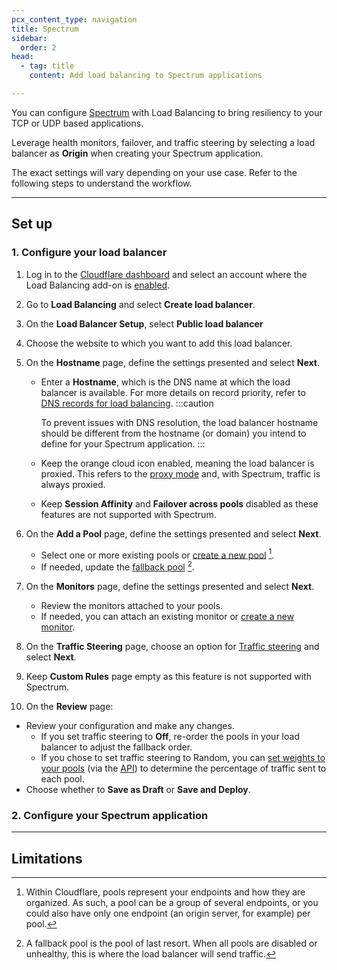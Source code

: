 ```yaml
---
pcx_content_type: navigation
title: Spectrum
sidebar:
  order: 2
head:
  - tag: title
    content: Add load balancing to Spectrum applications

---
```



You can configure [Spectrum](/spectrum/) with Load Balancing to bring resiliency to your TCP or UDP based applications.

Leverage health monitors, failover, and traffic steering by selecting a load balancer as **Origin** when creating your Spectrum application.

The exact settings will vary depending on your use case. Refer to the following steps to understand the workflow.

***

## Set up

### 1. Configure your load balancer

1. Log in to the [Cloudflare dashboard](https://dash.cloudflare.com/login) and select an account where the Load Balancing add-on is [enabled](/load-balancing/get-started/enable-load-balancing/).

2. Go to **Load Balancing** and select **Create load balancer**.

3. On the **Load Balancer Setup**, select **Public load balancer** 

4. Choose the website to which you want to add this load balancer.

5. On the **Hostname** page, define the settings presented and select **Next**.
   * Enter a **Hostname**, which is the DNS name at which the load balancer is available. For more details on record priority, refer to [DNS records for load balancing](/load-balancing/load-balancers/dns-records/).
      :::caution

      To prevent issues with DNS resolution, the load balancer hostname should be different from the hostname (or domain) you intend to define for your Spectrum application.
      :::
   * Keep the orange cloud icon enabled, meaning the load balancer is proxied. This refers to the [proxy mode](/load-balancing/understand-basics/proxy-modes/) and, with Spectrum, traffic is always proxied.
   * Keep **Session Affinity** and **Failover across pools** disabled as these features are not supported with Spectrum.

6. On the **Add a Pool** page, define the settings presented and select **Next**.
   * Select one or more existing pools or [create a new pool](/load-balancing/pools/create-pool/#create-a-pool) [^1].
   * If needed, update the [fallback pool](/load-balancing/understand-basics/health-details/#fallback-pools) [^2].

7. On the **Monitors** page, define the settings presented and select **Next**.
   * Review the monitors attached to your pools.
   * If needed, you can attach an existing monitor or [create a new monitor](/load-balancing/monitors/create-monitor/#create-a-monitor).

8. On the **Traffic Steering** page, choose an option for [Traffic steering](/load-balancing/understand-basics/traffic-steering/steering-policies/) and select **Next**.

9. Keep **Custom Rules** page empty as this feature is not supported with Spectrum.

10. On the **Review** page:
   * Review your configuration and make any changes.
     * If you set traffic steering to **Off**, re-order the pools in your load balancer to adjust the fallback order.
     * If you chose to set traffic steering to Random, you can [set weights to your pools](/load-balancing/understand-basics/traffic-steering/steering-policies/standard-options/#random-steering) (via the [API](/api/resources/load_balancers/methods/create/)) to determine the percentage of traffic sent to each pool.
   * Choose whether to **Save as Draft** or **Save and Deploy**.

### 2. Configure your Spectrum application

<Render file="spectrum-with-load-balancer-dash" product="spectrum" />

***

## Limitations

<Render file="spectrum-lb-limitations" />

[^1]: Within Cloudflare, pools represent your endpoints and how they are organized. As such, a pool can be a group of several endpoints, or you could also have only one endpoint (an origin server, for example) per pool.

[^2]: A fallback pool is the pool of last resort. When all pools are disabled or unhealthy, this is where the load balancer will send traffic.
